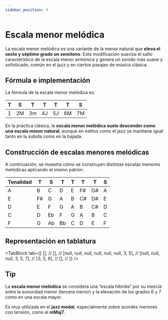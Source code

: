 ```yaml
---
sidebar_position: 4
---
```


# Escala menor melódica

La escala menor melódica es una variante de la menor natural que **eleva el sexto y séptimo grado un semitono**. Esta modificación suaviza el salto característico de la escala menor armónica y genera un sonido más suave y sofisticado, común en el jazz y en ciertos pasajes de música clásica.

## Fórmula e implementación

La fórmula de la escala menor melódica es:

| T   | S   | T   | T   | T   | T   | S   |
| --- | --- | --- | --- | --- | --- | --- |
| 1   | 2M  | 3m  | 4J  | 5J  | 6M  | 7M  |

En la práctica clásica, la **escala menor melódica suele descender como una escala menor natural**, aunque en estilos como el jazz se mantiene igual tanto en la subida como en la bajada.

## Construcción de escalas menores melódicas

A continuación, se muestra cómo se construyen distintas escalas menores melódicas aplicando el mismo patrón:

| Tonalidad | T   | S   | T   | T   | T   | T   | S   |
| --------- | --- | --- | --- | --- | --- | --- | --- |
| A         | B   | C   | D   | E   | F#  | G#  | A   |
| E         | F#  | G   | A   | B   | C#  | D#  | E   |
| D         | E   | F   | G   | A   | B   | C#  | D   |
| C         | D   | Eb  | F   | G   | A   | B   | C   |
| F         | G   | Ab  | Bb  | C   | D   | E   | F   |

## Representación en tablatura

<TabBlock
  tab={[
    [], //
    [], //
    [null, null, null, null, null, null, 3, 5], //
    [null, null, null, 3, 5, 7], //
    [3, 5, 6], //
    [], //
  ]}
/>

## Tip

La **escala menor melódica** se considera una “escala híbrida” por su mezcla entre la sonoridad menor (tercera menor) y la elevación de los grados 6 y 7 como en una escala mayor.

Es muy utilizada en el **jazz modal**, especialmente sobre acordes menores con tensión, como el **mMaj7**.

<DonateButton />
<Comments />
